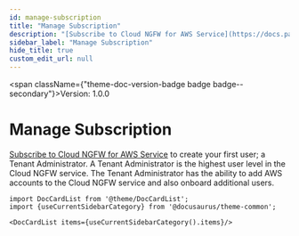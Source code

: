```yaml
---
id: manage-subscription
title: "Manage Subscription"
description: "[Subscribe to Cloud NGFW for AWS Service](https://docs.paloaltonetworks.com/cloud-ngfw/aws/cloud-ngfw-on-aws/getting-started-with-cloud-ngfw-for-aws/subscribe-to-the-cloud-ngfw-service.html) to create your first user; a Tenant Administrator. A Tenant Administrator is the highest user level in the Cloud NGFW service. The Tenant Administrator has the ability to add AWS accounts to the Cloud NGFW service and also onboard additional users."
sidebar_label: "Manage Subscription"
hide_title: true
custom_edit_url: null
---
```



<span className={"theme-doc-version-badge badge badge--secondary"}>Version: 1.0.0</span>

<h1 className={"openapi__heading"}>Manage Subscription</h1>



[Subscribe to Cloud NGFW for AWS Service](https://docs.paloaltonetworks.com/cloud-ngfw/aws/cloud-ngfw-on-aws/getting-started-with-cloud-ngfw-for-aws/subscribe-to-the-cloud-ngfw-service.html) to create your first user; a Tenant Administrator. A Tenant Administrator is the highest user level in the Cloud NGFW service. The Tenant Administrator has the ability to add AWS accounts to the Cloud NGFW service and also onboard additional users.  




```mdx-code-block
import DocCardList from '@theme/DocCardList';
import {useCurrentSidebarCategory} from '@docusaurus/theme-common';

<DocCardList items={useCurrentSidebarCategory().items}/>
```
      